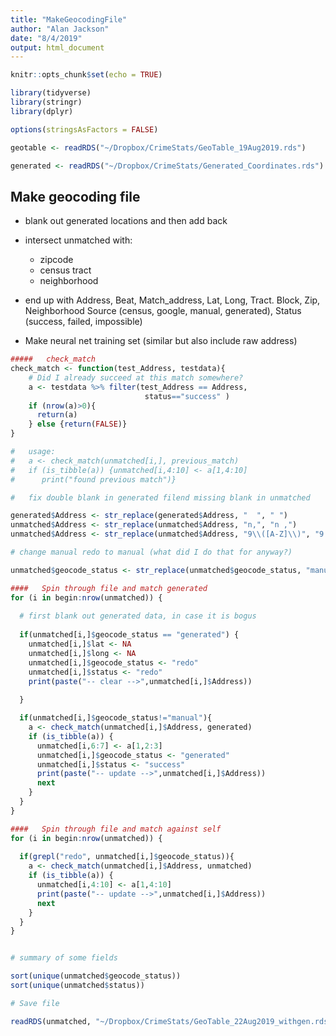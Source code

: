 ```yaml
---
title: "MakeGeocodingFile"
author: "Alan Jackson"
date: "8/4/2019"
output: html_document
---
```


```r
knitr::opts_chunk$set(echo = TRUE)

library(tidyverse)
library(stringr)
library(dplyr)

options(stringsAsFactors = FALSE)

geotable <- readRDS("~/Dropbox/CrimeStats/GeoTable_19Aug2019.rds")

generated <- readRDS("~/Dropbox/CrimeStats/Generated_Coordinates.rds")

```

## Make geocoding file

  * blank out generated locations and then add back
   
  * intersect unmatched with:
      + zipcode
      + census tract
      + neighborhood
  * end up with Address, Beat, Match_address, Lat, Long, Tract. Block, Zip, Neighborhood
     Source (census, google, manual, generated), Status (success, failed, impossible)
     
  * Make neural net training set (similar but also include raw address)


```r

#####   check_match
check_match <- function(test_Address, testdata){
    # Did I already succeed at this match somewhere?
    a <- testdata %>% filter(test_Address == Address,
                              status=="success" )
    if (nrow(a)>0){
      return(a)
    } else {return(FALSE)}
}

#   usage:
#   a <- check_match(unmatched[i,], previous_match)
#   if (is_tibble(a)) {unmatched[i,4:10] <- a[1,4:10]
#      print("found previous match")}

#   fix double blank in generated filend missing blank in unmatched

generated$Address <- str_replace(generated$Address, "  ", " ")
unmatched$Address <- str_replace(unmatched$Address, "n,", "n ,")
unmatched$Address <- str_replace(unmatched$Address, "9\\([A-Z]\\)", "9 \\1")

# change manual redo to manual (what did I do that for anyway?)

unmatched$geocode_status <- str_replace(unmatched$geocode_status, "manual redo", "manual")

####   Spin through file and match generated
for (i in begin:nrow(unmatched)) {
  
  # first blank out generated data, in case it is bogus
  
  if(unmatched[i,]$geocode_status == "generated") {
    unmatched[i,]$lat <- NA
    unmatched[i,]$long <- NA
    unmatched[i,]$geocode_status <- "redo"
    unmatched[i,]$status <- "redo"
    print(paste("-- clear -->",unmatched[i,]$Address))
    
  }

  if(unmatched[i,]$geocode_status!="manual"){ 
    a <- check_match(unmatched[i,]$Address, generated)
    if (is_tibble(a)) {
      unmatched[i,6:7] <- a[1,2:3]
      unmatched[i,]$geocode_status <- "generated"
      unmatched[i,]$status <- "success"
      print(paste("-- update -->",unmatched[i,]$Address))
      next
    }
  }
}

####   Spin through file and match against self
for (i in begin:nrow(unmatched)) {
  
  if(grepl("redo", unmatched[i,]$geocode_status)){ 
    a <- check_match(unmatched[i,]$Address, unmatched)
    if (is_tibble(a)) {
      unmatched[i,4:10] <- a[1,4:10]
      print(paste("-- update -->",unmatched[i,]$Address))
      next
    }
  }
}


# summary of some fields

sort(unique(unmatched$geocode_status))
sort(unique(unmatched$status))

# Save file

readRDS(unmatched, "~/Dropbox/CrimeStats/GeoTable_22Aug2019_withgen.rds")

```

